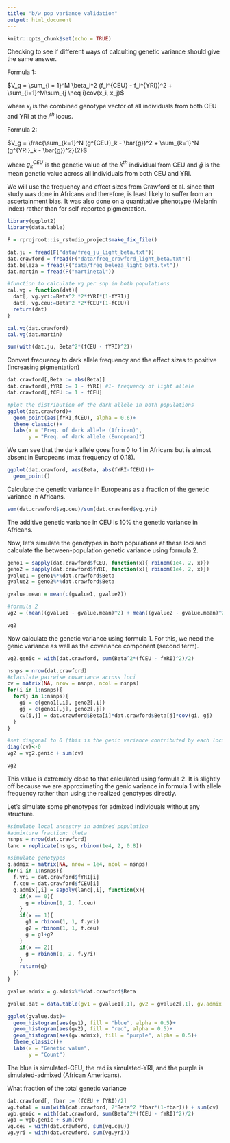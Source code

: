 ```yaml
---
title: "b/w pop variance validation"
output: html_document
---
```


```r
knitr::opts_chunk$set(echo = TRUE)
```

Checking to see if different ways of calculting genetic variance should give the same answer. 

Formula 1:

$V_g = \sum_{i = 1}^M \beta_i^2 (f_i^{CEU} - f_i^{YRI})^2 + \sum_{i=1}^M\sum_{j \neq i}cov(x_i, x_j)$

where $x_i$ is the combined genotype vector of all individuals from both CEU and YRI at the $i^{th}$ locus.

Formula 2:

$V_g = \frac{\sum_{k=1}^N (g^{CEU}_k - \bar{g})^2 + \sum_{k=1}^N (g^{YRI}_k - \bar{g})^2}{2}$

where $g^{CEU}_k$ is the genetic value of the $k^{th}$ individual from CEU and $\bar{g}$ is the mean genetic value across all individuals from both CEU and YRI. 

We will use the frequency and effect sizes from Crawford et al. since that study was done in Africans and therefore, is least likely to suffer from an ascertainment bias. It was also done on a quantitative phenotype (Melanin index) rather than for self-reported pigmentation.

```r


library(ggplot2)
library(data.table)

F = rprojroot::is_rstudio_project$make_fix_file()

dat.ju = fread(F("data/freq_ju_light_beta.txt"))
dat.crawford = fread(F("data/freq_crawford_light_beta.txt"))
dat.beleza = fread(F("data/freq_beleza_light_beta.txt"))
dat.martin = fread(F("martinetal"))

#function to calculate vg per snp in both populations
cal.vg = function(dat){
  dat[, vg.yri:=Beta^2 *2*fYRI*(1-fYRI)]
  dat[, vg.ceu:=Beta^2 *2*fCEU*(1-fCEU)]
  return(dat)
}

cal.vg(dat.crawford)
cal.vg(dat.martin)

sum(with(dat.ju, Beta^2*(fCEU - fYRI)^2))

```

Convert frequency to dark allele frequency and the effect sizes to positive (increasing pigmentation)

```r

dat.crawford[,Beta := abs(Beta)]
dat.crawford[,fYRI := 1 - fYRI] #1- frequency of light allele
dat.crawford[,fCEU := 1 - fCEU]

#plot the distribution of the dark allele in both populations
ggplot(dat.crawford)+
  geom_point(aes(fYRI,fCEU), alpha = 0.6)+
  theme_classic()+
  labs(x = "Freq. of dark allele (African)",
       y = "Freq. of dark allele (European)")

```

We can see that the dark allele goes from 0 to 1 in Africans but is almost absent in Europeans (max frequency of 0.18).

```r
ggplot(dat.crawford, aes(Beta, abs(fYRI-fCEU)))+
  geom_point()
```


Calculate the genetic variance in Europeans as a fraction of the genetic variance in Africans.

```r

sum(dat.crawford$vg.ceu)/sum(dat.crawford$vg.yri)

```

The additive genetic variance in CEU is 10% the genetic variance in Africans.

Now, let's simulate the genotypes in both populations at these loci and calculate the between-population genetic variance using formula 2.

```r

geno1 = sapply(dat.crawford$fCEU, function(x){ rbinom(1e4, 2, x)})
geno2 = sapply(dat.crawford$fYRI, function(x){ rbinom(1e4, 2, x)})
gvalue1 = geno1%*%dat.crawford$Beta
gvalue2 = geno2%*%dat.crawford$Beta

gvalue.mean = mean(c(gvalue1, gvalue2))

#formula 2
vg2 = (mean((gvalue1 - gvalue.mean)^2) + mean((gvalue2 - gvalue.mean)^2))/2

vg2
```

Now calculate the genetic variance using formula 1. For this, we need the genic variance as well as the covariance component (second term).

```r

vg2.genic = with(dat.crawford, sum(Beta^2*(fCEU - fYRI)^2)/2)

nsnps = nrow(dat.crawford)
#claculate pairwise covariance across loci  
cv = matrix(NA, nrow = nsnps, ncol = nsnps)
for(i in 1:nsnps){
  for(j in 1:nsnps){
    gi = c(geno1[,i], geno2[,i])
    gj = c(geno1[,j], geno2[,j])
    cv[i,j] = dat.crawford$Beta[i]*dat.crawford$Beta[j]*cov(gi, gj)
  }
}

#set diagonal to 0 (this is the genic variance contributed by each locus separately which we have already calculated) - you can check this
diag(cv)<-0
vg2 = vg2.genic + sum(cv)

vg2


```

This value is extremely close to that calculated using formula 2. It is slightly off because we are approximating the genic variance in formula 1 with allele frequency rather than using the realized genotypes directly.

Let's simulate some phenotypes for admixed individuals without any structure.

```r

#simulate local ancestry in admixed population
#admixture fraction: theta
nsnps = nrow(dat.crawford)
lanc = replicate(nsnps, rbinom(1e4, 2, 0.8))

#simulate genotypes
g.admix = matrix(NA, nrow = 1e4, ncol = nsnps)
for(i in 1:nsnps){
  f.yri = dat.crawford$fYRI[i]
  f.ceu = dat.crawford$fCEU[i]
  g.admix[,i] = sapply(lanc[,i], function(x){
    if(x == 0){
      g = rbinom(1, 2, f.ceu)
    }
    if(x == 1){
      g1 = rbinom(1, 1, f.yri)
      g2 = rbinom(1, 1, f.ceu)
      g = g1+g2
    }
    if(x == 2){
      g = rbinom(1, 2, f.yri)
    }
    return(g)
  })
}

gvalue.admix = g.admix%*%dat.crawford$Beta

gvalue.dat = data.table(gv1 = gvalue1[,1], gv2 = gvalue2[,1], gv.admix = gvalue.admix[,1])

ggplot(gvalue.dat)+
  geom_histogram(aes(gv1), fill = "blue", alpha = 0.5)+
  geom_histogram(aes(gv2), fill = "red", alpha = 0.5)+
  geom_histogram(aes(gv.admix), fill = "purple", alpha = 0.5)+
  theme_classic()+
  labs(x = "Genetic value", 
       y = "Count")

```

The blue is simulated-CEU, the red is simulated-YRI, and the purple is simulated-admixed (African Americans).

What fraction of the total genetic variance 

```r


dat.crawford[, fbar := (fCEU + fYRI)/2]
vg.total = sum(with(dat.crawford, 2*Beta^2 *fbar*(1-fbar))) + sum(cv)
vgb.genic = with(dat.crawford, sum(Beta^2*(fCEU - fYRI)^2)/2)
vgb = vgb.genic + sum(cv)
vg.ceu = with(dat.crawford, sum(vg.ceu))
vg.yri = with(dat.crawford, sum(vg.yri))

```









